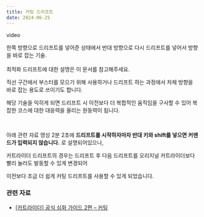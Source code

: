 ```yaml
---
title: 커팅 드리프트
date: 2024-06-25
---
```


<Division className="mdRatio">video</Division>

<Bq>한쪽 방향으로 드리프트를 넣어준 상태에서 반대 방향으로 다시 드리프트를 넣어서 방향을 바로 잡는 기술.<br/><br/>
최적화 드리프트에 대한 설명은 <Link target="_blank" href="/docs/learn/speed/tech/optimize">이 문서</Link>를 참고해주세요.</Bq>

직선 구간에서 부스터를 모으기 위해 사용하거나 드리프트 하는 과정에서 차체 방향을 바로 잡는 용도로 쓰이기도 합니다.

해당 기술을 익히게 되면 드리프트 시 이전보다 더 복합적인 움직임을 구사할 수 있어 복잡한 코스에 대한 대응력을 올리는 원동력이 됩니다.

<br/>

아래 관련 자료 영상 2분 2초에 **드리프트를 시작하자마자 반대 키와 shift를 넣으면 커맨드가 입력되지 않습니다.** 로 설명되어있으나,

카트라이더 드리프트의 경우는 드리프트 후 다음 드리프트를 오리지널 카트라이더보다 빨리 눌러도 발동할 수 있게 변경되어

이전보다 조금 더 쉽게 커팅 드리프트를 사용할 수 있게 되었습니다.

### 관련 자료

- <a href="https://www.youtube.com/watch?v=TlWIebW0XtU" target="_blank">[카트라이더] 공식 심화 가이드 2편 – 커팅</a>